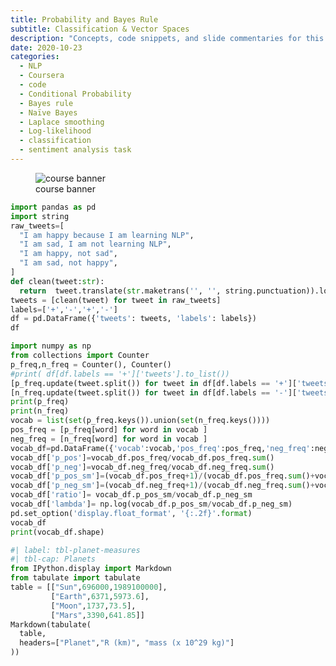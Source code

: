 ```yaml
---
title: Probability and Bayes Rule
subtitle: Classification & Vector Spaces
description: "Concepts, code snippets, and slide commentaries for this week's lesson of the  Course notes from the deeplearning.ai natural language programming specialization."
date: 2020-10-23
categories: 
  - NLP 
  - Coursera 
  - code
  - Conditional Probability
  - Bayes rule
  - Naïve Bayes
  - Laplace smoothing
  - Log-likelihood
  - classification 
  - sentiment analysis task
---
```


![course banner](/images/Course-Logo-1-3.webp){#fig-00 .column-margin .nolightbox}

```python
import pandas as pd
import string 
raw_tweets=[
  "I am happy because I am learning NLP",
  "I am sad, I am not learning NLP",
  "I am happy, not sad",
  "I am sad, not happy",
]
def clean(tweet:str):
  return  tweet.translate(str.maketrans('', '', string.punctuation)).lower()
tweets = [clean(tweet) for tweet in raw_tweets]
labels=['+','-','+','-']
df = pd.DataFrame({'tweets': tweets, 'labels': labels})
df
```


```python
import numpy as np
from collections import Counter
p_freq,n_freq = Counter(), Counter()
#print( df[df.labels == '+']['tweets'].to_list())
[p_freq.update(tweet.split()) for tweet in df[df.labels == '+']['tweets'].to_list()]
[n_freq.update(tweet.split()) for tweet in df[df.labels == '-']['tweets'].to_list()]
print(p_freq)
print(n_freq)
vocab = list(set(p_freq.keys()).union(set(n_freq.keys())))
pos_freq = [p_freq[word] for word in vocab ]
neg_freq = [n_freq[word] for word in vocab ]
vocab_df=pd.DataFrame({'vocab':vocab,'pos_freq':pos_freq,'neg_freq':neg_freq})
vocab_df['p_pos']=vocab_df.pos_freq/vocab_df.pos_freq.sum()
vocab_df['p_neg']=vocab_df.neg_freq/vocab_df.neg_freq.sum()
vocab_df['p_pos_sm']=(vocab_df.pos_freq+1)/(vocab_df.pos_freq.sum()+vocab_df.shape[1])
vocab_df['p_neg_sm']=(vocab_df.neg_freq+1)/(vocab_df.neg_freq.sum()+vocab_df.shape[1])
vocab_df['ratio']= vocab_df.p_pos_sm/vocab_df.p_neg_sm
vocab_df['lambda']= np.log(vocab_df.p_pos_sm/vocab_df.p_neg_sm)
pd.set_option('display.float_format', '{:.2f}'.format)
vocab_df
print(vocab_df.shape)
```


```python
#| label: tbl-planet-measures
#| tbl-cap: Planets
from IPython.display import Markdown
from tabulate import tabulate
table = [["Sun",696000,1989100000],
         ["Earth",6371,5973.6],
         ["Moon",1737,73.5],
         ["Mars",3390,641.85]]
Markdown(tabulate(
  table, 
  headers=["Planet","R (km)", "mass (x 10^29 kg)"]
))
```